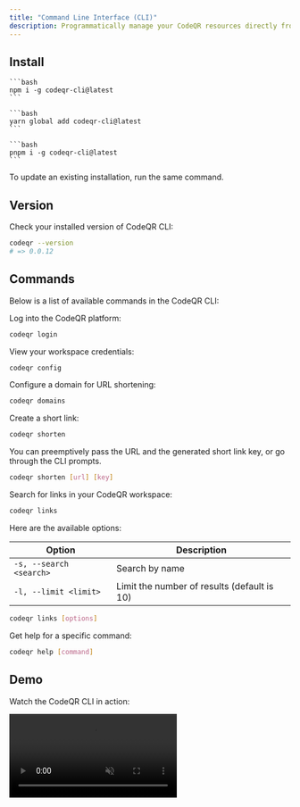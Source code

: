 ```yaml
---
title: "Command Line Interface (CLI)"
description: Programmatically manage your CodeQR resources directly from your terminal.
---
```


## Install

<Tabs>
  <Tab title="npm">

    ```bash
    npm i -g codeqr-cli@latest
    ```

  </Tab>
  <Tab title="yarn">
  
    ```bash
    yarn global add codeqr-cli@latest
    ```
  
  </Tab>
  <Tab title="pnpm">
  
    ```bash 
    pnpm i -g codeqr-cli@latest
    ```
  
  </Tab>
</Tabs>

<Info>To update an existing installation, run the same command.</Info>

## Version

Check your installed version of CodeQR CLI:

```bash
codeqr --version
# => 0.0.12
```

## Commands

Below is a list of available commands in the CodeQR CLI:

<AccordionGroup>

<Accordion title="codeqr login">

Log into the CodeQR platform:

```bash
codeqr login
```

</Accordion>

<Accordion title="codeqr config">

View your workspace credentials:

```bash
codeqr config
```

</Accordion>

<Accordion title="codeqr domains">

Configure a domain for URL shortening:

```bash
codeqr domains
```

</Accordion>

<Accordion title="codeqr shorten">

Create a short link:

```bash
codeqr shorten
```

You can preemptively pass the URL and the generated short link key, or go through the CLI prompts.

```bash
codeqr shorten [url] [key]
```

</Accordion>

<Accordion title="codeqr links">

Search for links in your CodeQR workspace:

```bash
codeqr links
```

Here are the available options:

| Option                  | Description                                 |
| ----------------------- | ------------------------------------------- |
| `-s, --search <search>` | Search by name                              |
| `-l, --limit <limit>`   | Limit the number of results (default is 10) |

```bash
codeqr links [options]
```

</Accordion>

<Accordion title="codeqr help">

Get help for a specific command:

```bash
codeqr help [command]
```

</Accordion>

</AccordionGroup>

## Demo

Watch the CodeQR CLI in action:

<video
  src="https://github.com/user-attachments/assets/2ce9fe51-68ab-4e6d-b08d-4da09c17f90e"
  loop
  autoPlay
  muted
  playsInline
/>
